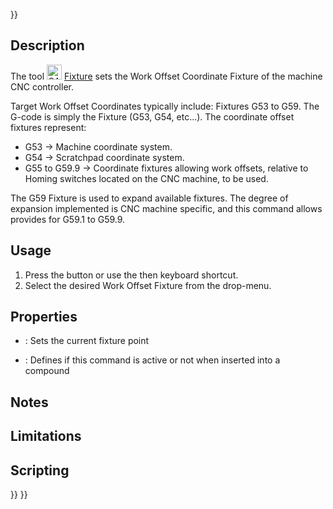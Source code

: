 <languages/>
{{UnfinishedDocu{{#translation:}}}}

<div class="mw-translate-fuzzy">
{{Docnav/ru
|[[Path_DressupTag/ru|Tag Dressup]]
|[[Path_Comment/ru|Comment]]
|[[Path_Workbench/ru|Path]]
|IconL=Path_DressupTag.svg
|IconR=Path_Comment.svg
|IconC=Workbench_Path.svg
}}
</div>

<div class="mw-translate-fuzzy">
{{GuiCommand/ru
|Name=Path Fixture
|Name/ru=Path Fixture
|MenuLocation=Path → Supplemental Commands → Крепление
|Workbenches=[[Path_Workbench/ru|Path]]
|Shortcut={{KEY|P}} {{KEY|F}}
|SeeAlso=
}}
</div>

==Description==

The tool [[Image:CAM_Fixture.svg|24px]] [[CAM_Fixture|Fixture]] sets the Work Offset Coordinate Fixture of the machine CNC controller.

Target Work Offset Coordinates typically include: Fixtures G53 to G59. The G-code is simply the Fixture (G53, G54, etc...). The coordinate offset fixtures represent:
* G53 → Machine coordinate system.
* G54 → Scratchpad coordinate system.
* G55 to G59.9 → Coordinate fixtures allowing work offsets, relative to Homing switches located on the CNC machine, to be used.

The G59 Fixture is used to expand available fixtures. The degree of expansion implemented is CNC machine specific, and this command allows provides for G59.1 to G59.9.

==Usage==

# Press the {{KEY|[[Image:CAM_Fixture.svg|16px]] [[CAM_Fixture|Fixture]]}} button or use the {{KEY|P}} then {{KEY|F}} keyboard shortcut.
# Select the desired Work Offset Fixture from the drop-menu.

==Properties==

* {{PropertyData|Fixture}}: Sets the current fixture point
* {{PropertyData|Active}}: Defines if this command is active or not when inserted into a compound

==Notes==

==Limitations==

==Scripting==


<div class="mw-translate-fuzzy">
{{Docnav/ru
|[[Path_DressupTag/ru|Tag Dressup]]
|[[Path_Comment/ru|Comment]]
|[[Path_Workbench/ru|Path]]
|IconL=Path_DressupTag.svg
|IconR=Path_Comment.svg
|IconC=Workbench_Path.svg
}}
</div>

{{CAM_Tools_navi{{#translation:}}}}
{{Userdocnavi{{#translation:}}}}